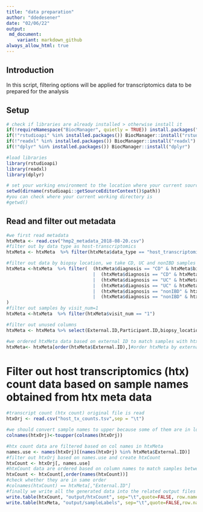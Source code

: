 ```yaml
---
title: "data preparation"
author: "ddedesener"
date: "02/06/22"
output:
 md_document:
    variant: markdown_github
always_allow_html: true
---
```

## Introduction
In this script, filtering options will be applied for transcriptomics data to be prepared for the analysis

## Setup
```r
# check if libraries are already installed > otherwise install it
if(!requireNamespace("BiocManager", quietly = TRUE)) install.packages("BiocManager",repos = "http://cran.us.r-project.org")
if(!"rstudioapi" %in% installed.packages()) BiocManager::install("rstudioapi")
if(!"readxl" %in% installed.packages()) BiocManager::install("readxl")
if(!"dplyr" %in% installed.packages()) BiocManager::install("dplyr")

#load libraries
library(rstudioapi)
library(readxl)
library(dplyr)

# set your working environment to the location where your current source file is saved into.
setwd(dirname(rstudioapi::getSourceEditorContext()$path))
#you can check where your current working directory is
#getwd()
```

## Read and filter out metadata 
```r
#we first read metadata
htxMeta <- read.csv("hmp2_metadata_2018-08-20.csv")
#filter out by data type as host-transcriptomics
htxMeta <- htxMeta  %>% filter(htxMeta$data_type == "host_transcriptomics")

#filter out data by biopsy location, we take CD, UC and nonIBD samples on ileum and  rectum 
htxMeta <-htxMeta  %>% filter(  (htxMeta$diagnosis == "CD" & htxMeta$biopsy_location=="Ileum") 
                                |  (htxMeta$diagnosis == "CD" & htxMeta$biopsy_location=="Rectum")
                                |  (htxMeta$diagnosis == "UC" & htxMeta$biopsy_location=="Ileum") 
                                |  (htxMeta$diagnosis == "UC" & htxMeta$biopsy_location=="Rectum") 
                                |  (htxMeta$diagnosis == "nonIBD" & htxMeta$biopsy_location=="Rectum") 
                                |  (htxMeta$diagnosis == "nonIBD" & htxMeta$biopsy_location=="Ileum") 
)
#filter out samples by visit_num=1
htxMeta <-htxMeta  %>% filter(htxMeta$visit_num == "1")

#filter out unused columns
htxMeta <- htxMeta %>% select(External.ID,Participant.ID,biopsy_location,diagnosis )

#we ordered htxMeta data based on external ID to match samples with htx count correctly
htxMeta<- htxMeta[order(htxMeta$External.ID),]#order htxMeta by external ID
```

# Filter out host transcriptomics (htx) count data based on sample names obtained from htx meta data
```r
#transcript count (htx count) original file is read
htxOrj <- read.csv("host_tx_counts.tsv",sep = "\t")

#we should convert sample names to upper because some of them are in lower case
colnames(htxOrj)<-toupper(colnames(htxOrj))

#htx count data are filtered based on col names in htxMeta
names.use <- names(htxOrj)[(names(htxOrj) %in% htxMeta$External.ID)]
#filter out htxOrj based on names.use and create htxCount
htxCount <- htxOrj[, names.use]
#htxCount data are ordered based on column names to match samples between htxCount and sampleLabels
htxCount <- htxCount[,order(names(htxCount))]
#check whether they are in same order
#colnames(htxCount) == htxMeta[,"External.ID"]
#finally we write all the generated data into the related output files 
write.table(htxCount, "output/htxCount", sep="\t",quote=FALSE, row.names = TRUE )
write.table(htxMeta, "output/sampleLabels", sep="\t",quote=FALSE,row.names = FALSE, col.names = FALSE)

```
